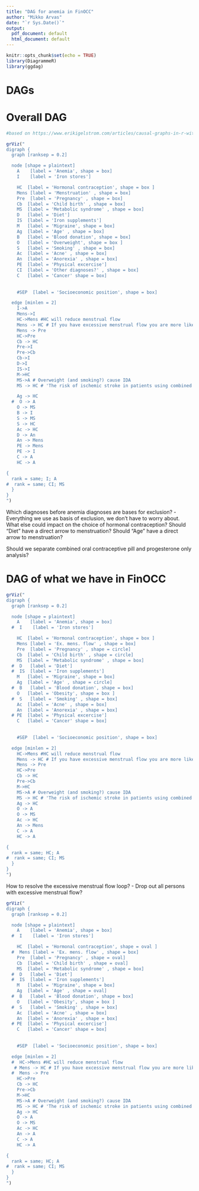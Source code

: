 ```yaml
---
title: "DAG for anemia in FinOCC"
author: "Mikko Arvas"
date: "`r Sys.Date()`"
output:
  pdf_document: default
  html_document: default
---
```


```r
knitr::opts_chunk$set(echo = TRUE)
library(DiagrammeR)
library(ggdag)
```


# DAGs

# Overall DAG

```r
#based on https://www.erikigelstrom.com/articles/causal-graphs-in-r-with-diagrammer/

grViz("
digraph {
  graph [ranksep = 0.2]

  node [shape = plaintext]
    A    [label = 'Anemia', shape = box]
    I    [label = 'Iron stores']

    HC  [label = 'Hormonal contraception', shape = box ]
    Mens [label = 'Menstruation' , shape = box]
    Pre  [label = 'Pregnancy' , shape = box]
    Cb  [label = 'Child birth' , shape = box]
    MS  [label = 'Metabolic syndrome' , shape = box]
    D   [label = 'Diet']
    IS  [label = 'Iron supplements']
    M   [label = 'Migraine', shape = box]
    Ag  [label = 'Age' , shape = box]
    B   [label = 'Blood donation', shape = box]
    O   [label = 'Overweight', shape = box ]
    S   [label = 'Smoking' , shape = box]
    Ac  [label = 'Acne' , shape = box]
    An  [label = 'Anorexia' , shape = box]
    PE  [label = 'Physical excercise']
    CI  [label = 'Other diagnoses?' , shape = box]
    C   [label = 'Cancer' shape = box]
    
    
    #SEP  [label = 'Socioeconomic position', shape = box]

  edge [minlen = 2]
    I->A
    Mens->I
    HC->Mens #HC will reduce menstrual flow
    Mens -> HC # If you have excessive menstrual flow you are more likely to be recommended HC
    Mens -> Pre
    HC->Pre
    Cb -> HC
    Pre->I
    Pre->Cb
    Cb->I
    D->I
    IS->I
    M->HC
    MS->A # Overweight (and smoking?) cause IDA 
    MS -> HC # 'The risk of ischemic stroke in patients using combined oral contraceptives is increased in patients with additional stroke risk factors, including smoking, hypertension, and migraine with aura'

    Ag -> HC
  #  O -> A
    O -> MS
    B -> I
    S -> MS
    S -> HC
    Ac -> HC
    D -> An
    An -> Mens
    PE -> Mens
    PE -> I
    C -> A
    HC -> A

{ 
  rank = same; I; A
#  rank = same; CI; MS
  }
}
")
```
Which diagnoses before anemia diagnoses are bases for exclusion?
  -Everything we use as basis of exclusion, we don't have to worry about.
What else could impact on the choice of hormonal contraception?
Should "Diet" have a direct arrow to menstruation?
Should "Age" have a direct arrow to menstruation?

Should we separate combined oral contraceptive pill and  progesterone only analysis?

# DAG of what we have in FinOCC

```r
grViz("
digraph {
  graph [ranksep = 0.2]

  node [shape = plaintext]
    A    [label = 'Anemia', shape = box]
  #  I    [label = 'Iron stores']

    HC  [label = 'Hormonal contraception', shape = box ]
    Mens [label = 'Ex. mens. flow' , shape = box]
    Pre  [label = 'Pregnancy' , shape = circle]
    Cb  [label = 'Child birth' , shape = circle]
    MS  [label = 'Metabolic syndrome' , shape = box]
  #  D   [label = 'Diet']
  #  IS  [label = 'Iron supplements']
    M   [label = 'Migraine', shape = box]
    Ag  [label = 'Age' , shape = circle]
  #  B   [label = 'Blood donation', shape = box]
    O   [label = 'Obesity', shape = box ]
  #  S   [label = 'Smoking' , shape = box]
    Ac  [label = 'Acne' , shape = box]
    An  [label = 'Anorexia' , shape = box]
  # PE  [label = 'Physical excercise']
    C   [label = 'Cancer' shape = box]
    
    
    #SEP  [label = 'Socioeconomic position', shape = box]

  edge [minlen = 2]
    HC->Mens #HC will reduce menstrual flow
    Mens -> HC # If you have excessive menstrual flow you are more likely to be recommended HC
    Mens -> Pre
    HC->Pre
    Cb -> HC
    Pre->Cb
    M->HC
    MS->A # Overweight (and smoking?) cause IDA 
    MS -> HC # 'The risk of ischemic stroke in patients using combined oral contraceptives is increased in patients with additional stroke risk factors, including smoking, hypertension, and migraine with aura'
    Ag -> HC
    O -> A
    O -> MS
    Ac -> HC
    An -> Mens
    C -> A
    HC -> A

{ 
  rank = same; HC; A
#  rank = same; CI; MS
  }
}
")
```

How to resolve the excessive menstrual flow loop?
  - Drop out all persons with excessive menstrual flow?
  

```r
grViz("
digraph {
  graph [ranksep = 0.2]

  node [shape = plaintext]
    A    [label = 'Anemia', shape = box]
  #  I    [label = 'Iron stores']

    HC  [label = 'Hormonal contraception', shape = oval ]
  #  Mens [label = 'Ex. mens. flow' , shape = box]
    Pre  [label = 'Pregnancy' , shape = oval]
    Cb  [label = 'Child birth' , shape = oval]
    MS  [label = 'Metabolic syndrome' , shape = box]
  #  D   [label = 'Diet']
  #  IS  [label = 'Iron supplements']
    M   [label = 'Migraine', shape = box]
    Ag  [label = 'Age' , shape = oval]
  #  B   [label = 'Blood donation', shape = box]
    O   [label = 'Obesity', shape = box ]
  #  S   [label = 'Smoking' , shape = box]
    Ac  [label = 'Acne' , shape = box]
    An  [label = 'Anorexia' , shape = box]
  # PE  [label = 'Physical excercise']
    C   [label = 'Cancer' shape = box]
    
    
    #SEP  [label = 'Socioeconomic position', shape = box]

  edge [minlen = 2]
  #  HC->Mens #HC will reduce menstrual flow
   # Mens -> HC # If you have excessive menstrual flow you are more likely to be recommended HC
  #  Mens -> Pre
    HC->Pre
    Cb -> HC
    Pre->Cb
    M->HC
    MS->A # Overweight (and smoking?) cause IDA 
    MS -> HC # 'The risk of ischemic stroke in patients using combined oral contraceptives is increased in patients with additional stroke risk factors, including smoking, hypertension, and migraine with aura'
    Ag -> HC
    O -> A
    O -> MS
    Ac -> HC
    An -> A
    C -> A
    HC -> A

{ 
  rank = same; HC; A
#  rank = same; CI; MS
  }
}
")
```

  
